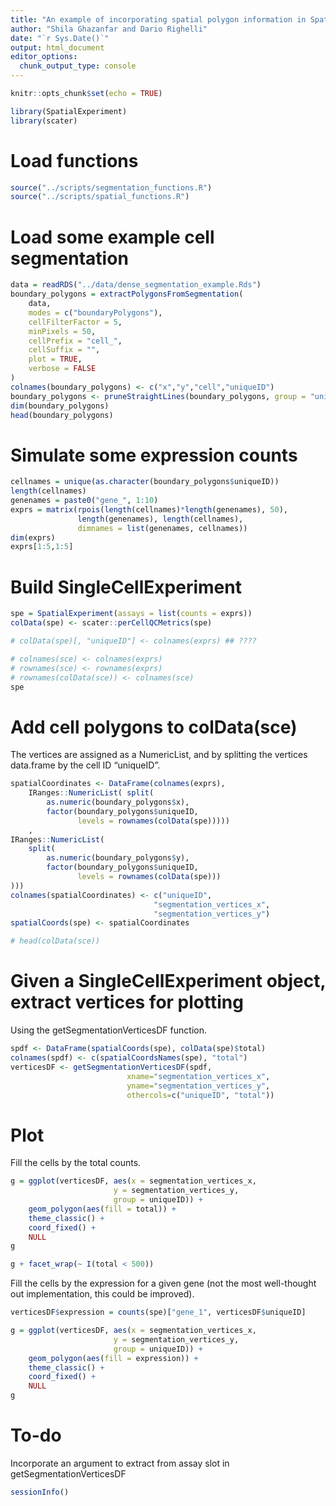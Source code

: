 ```yaml
---
title: "An example of incorporating spatial polygon information in SpatialExperiment"
author: "Shila Ghazanfar and Dario Righelli"
date: "`r Sys.Date()`"
output: html_document
editor_options: 
  chunk_output_type: console
---
```


```r
knitr::opts_chunk$set(echo = TRUE)
```

```r
library(SpatialExperiment)
library(scater)
```

# Load functions

```r
source("../scripts/segmentation_functions.R")
source("../scripts/spatial_functions.R")
```

# Load some example cell segmentation

```r
data = readRDS("../data/dense_segmentation_example.Rds")
boundary_polygons = extractPolygonsFromSegmentation(
    data,
    modes = c("boundaryPolygons"),
    cellFilterFactor = 5,
    minPixels = 50,
    cellPrefix = "cell_",
    cellSuffix = "",
    plot = TRUE,
    verbose = FALSE
)
colnames(boundary_polygons) <- c("x","y","cell","uniqueID")
boundary_polygons <- pruneStraightLines(boundary_polygons, group = "uniqueID")
dim(boundary_polygons)
head(boundary_polygons)
```

# Simulate some expression counts

```r
cellnames = unique(as.character(boundary_polygons$uniqueID))
length(cellnames)
genenames = paste0("gene_", 1:10)
exprs = matrix(rpois(length(cellnames)*length(genenames), 50), 
               length(genenames), length(cellnames), 
               dimnames = list(genenames, cellnames))
dim(exprs)
exprs[1:5,1:5]
```

# Build SingleCellExperiment

```r
spe = SpatialExperiment(assays = list(counts = exprs))
colData(spe) <- scater::perCellQCMetrics(spe)

# colData(spe)[, "uniqueID"] <- colnames(exprs) ## ????

# colnames(sce) <- colnames(exprs)
# rownames(sce) <- rownames(exprs)
# rownames(colData(sce)) <- colnames(sce)
spe
```

# Add cell polygons to colData(sce)

The vertices are assigned as a NumericList, and by splitting the vertices
data.frame by the cell ID "uniqueID".

```r

spatialCoordinates <- DataFrame(colnames(exprs), 
    IRanges::NumericList( split(
        as.numeric(boundary_polygons$x),
        factor(boundary_polygons$uniqueID, 
               levels = rownames(colData(spe)))))
    , 
IRanges::NumericList(
    split(
        as.numeric(boundary_polygons$y),
        factor(boundary_polygons$uniqueID, 
               levels = rownames(colData(spe)))
)))
colnames(spatialCoordinates) <- c("uniqueID", 
                                "segmentation_vertices_x",
                                "segmentation_vertices_y")
spatialCoords(spe) <- spatialCoordinates

# head(colData(sce))
```

# Given a SingleCellExperiment object, extract vertices for plotting

Using the getSegmentationVerticesDF function.

```r
spdf <- DataFrame(spatialCoords(spe), colData(spe)$total)
colnames(spdf) <- c(spatialCoordsNames(spe), "total")
verticesDF <- getSegmentationVerticesDF(spdf, 
                          xname="segmentation_vertices_x",
                          yname="segmentation_vertices_y",
                          othercols=c("uniqueID", "total"))
```

# Plot

Fill the cells by the total counts.

```r
g = ggplot(verticesDF, aes(x = segmentation_vertices_x, 
                       y = segmentation_vertices_y,
                       group = uniqueID)) + 
    geom_polygon(aes(fill = total)) + 
    theme_classic() +
    coord_fixed() +
    NULL
g

g + facet_wrap(~ I(total < 500))
```

Fill the cells by the expression for a given gene (not the most well-thought 
out implementation, this could be improved).

```r
verticesDF$expression = counts(spe)["gene_1", verticesDF$uniqueID]

g = ggplot(verticesDF, aes(x = segmentation_vertices_x, 
                       y = segmentation_vertices_y,
                       group = uniqueID)) + 
    geom_polygon(aes(fill = expression)) + 
    theme_classic() +
    coord_fixed() +
    NULL
g
```

# To-do

Incorporate an argument to extract from assay slot in getSegmentationVerticesDF

```r
sessionInfo()
```
